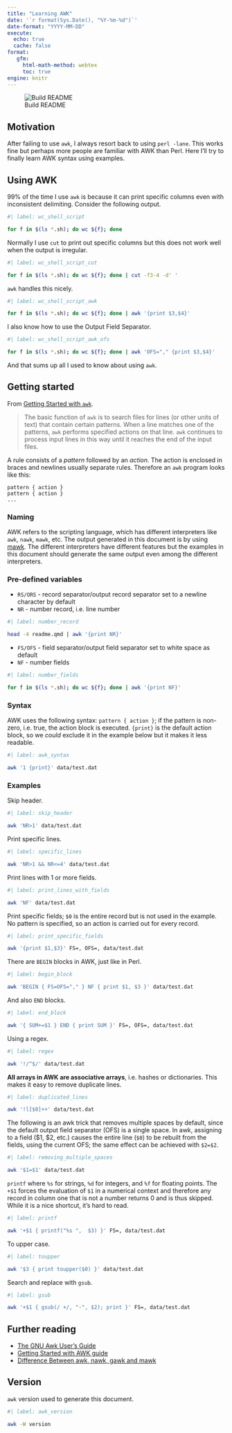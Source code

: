 ```yaml
---
title: "Learning AWK"
date: '`r format(Sys.Date(), "%Y-%m-%d")`'
date-format: "YYYY-MM-DD"
execute:
  echo: true
  cache: false
format:
   gfm:
     html-math-method: webtex
     toc: true
engine: knitr
---
```


![Build README](https://github.com/davetang/learning_awk/actions/workflows/create_readme.yml/badge.svg)

## Motivation

After failing to use `awk`, I always resort back to using `perl -lane`. This
works fine but perhaps more people are familiar with AWK than Perl. Here I'll
try to finally learn AWK syntax using examples.

## Using AWK

99% of the time I use `awk` is because it can print specific columns even with
inconsistent delimiting. Consider the following output.

```bash
#| label: wc_shell_script

for f in $(ls *.sh); do wc ${f}; done
```

Normally I use `cut` to print out specific columns but this does not work well
when the output is irregular.

```bash
#| label: wc_shell_script_cut

for f in $(ls *.sh); do wc ${f}; done | cut -f3-4 -d' '
```

`awk` handles this nicely.

```bash
#| label: wc_shell_script_awk

for f in $(ls *.sh); do wc ${f}; done | awk '{print $3,$4}'
```

I also know how to use the Output Field Separator.

```bash
#| label: wc_shell_script_awk_ofs

for f in $(ls *.sh); do wc ${f}; done | awk 'OFS="," {print $3,$4}'
```

And that sums up all I used to know about using `awk`.

## Getting started

From [Getting Started with
`awk`](https://www.gnu.org/software/gawk/manual/gawk.html#Getting-Started).

> The basic function of `awk` is to search files for lines (or other units of
> text) that contain certain patterns. When a line matches one of the patterns,
> `awk` performs specified actions on that line. `awk` continues to process
> input lines in this way until it reaches the end of the input files.

A rule consists of a _pattern_ followed by an _action_. The action is enclosed
in braces and newlines usually separate rules. Therefore an `awk` program looks
like this:

```
pattern { action }
pattern { action }
...
```

### Naming

AWK refers to the scripting language, which has different interpreters like
`awk`, `nawk`, `mawk`, etc. The output generated in this document is by using
[mawk](#version). The different interpreters have different features but the
examples in this document should generate the same output even among the
different interpreters.

### Pre-defined variables

* `RS/ORS` - record separator/output record separator set to a newline character by default
* `NR` - number record, i.e. line number

```bash
#| label: number_record

head -4 readme.qmd | awk '{print NR}'
```
* `FS/OFS` - field separator/output field separator set to white space as default
* `NF` - number fields

```bash
#| label: number_fields

for f in $(ls *.sh); do wc ${f}; done | awk '{print NF}'
```

### Syntax

AWK uses the following syntax: `pattern { action }`; if the pattern is non-zero,
i.e. true, the action block is executed. `{print}` is the default action block,
so we _could_ exclude it in the example below but it makes it less readable.

```bash
#| label: awk_syntax

awk '1 {print}' data/test.dat
```

### Examples

Skip header.

```bash
#| label: skip_header

awk 'NR>1' data/test.dat
```

Print specific lines.

```bash
#| label: specific_lines

awk 'NR>1 && NR<=4' data/test.dat
```

Print lines with 1 or more fields.

```bash
#| label: print_lines_with_fields

awk 'NF' data/test.dat
```

Print specific fields; `$0` is the entire record but is not used in the example.
No pattern is specified, so an action is carried out for every record.

```bash
#| label: print_specific_fields

awk '{print $1,$3}' FS=, OFS=, data/test.dat
```

There are `BEGIN` blocks in AWK, just like in Perl.

```bash
#| label: begin_block

awk 'BEGIN { FS=OFS="," } NF { print $1, $3 }' data/test.dat
```

And also `END` blocks.

```bash
#| label: end_block

awk '{ SUM+=$1 } END { print SUM }' FS=, OFS=, data/test.dat
```
Using a regex.

```bash
#| label: regex

awk '!/^$/' data/test.dat
```

**All arrays in AWK are associative arrays**, i.e. hashes or dictionaries. This
makes it easy to remove duplicate lines.

```bash
#| label: duplicated_lines

awk '!l[$0]++' data/test.dat
```

The following is an awk trick that removes multiple spaces by default, since the default output field separator (OFS) is a single space. In awk, assigning to a field ($1, $2, etc.) causes the entire line (`$0`) to be rebuilt from the fields, using the current OFS; the same effect can be achieved with `$2=$2`.

```bash
#| label: removing_multiple_spaces

awk '$1=$1' data/test.dat
```

`printf` where `%s` for strings, `%d` for integers, and `%f` for floating
points. The `+$1` forces the evaluation of `$1` in a numerical context and
therefore any record in column one that is not a number returns 0 and is thus
skipped. While it is a nice shortcut, it's hard to read.

```bash
#| label: printf

awk '+$1 { printf("%s ",  $3) }' FS=, data/test.dat
```

To upper case.

```bash
#| label: toupper

awk '$3 { print toupper($0) }' data/test.dat
```

Search and replace with `gsub`.

```bash
#| label: gsub

awk '+$1 { gsub(/ +/, "-", $2); print }' FS=, data/test.dat
```

## Further reading

* [The GNU Awk User's Guide](https://www.gnu.org/software/gawk/manual/gawk.html)
* [Getting Started with AWK guide](https://linuxhandbook.com/awk-command-tutorial/)
* [Difference Between awk, nawk, gawk and mawk](https://www.baeldung.com/linux/awk-nawk-gawk-mawk-difference)

## Version

`awk` version used to generate this document.

```bash
#| label: awk_version

awk -W version
```

